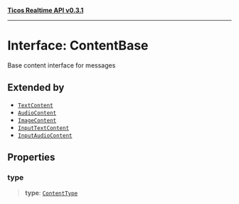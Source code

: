 [**Ticos Realtime API v0.3.1**](../index.mdx)

***

# Interface: ContentBase

Base content interface for messages

## Extended by

- [`TextContent`](TextContent.mdx)
- [`AudioContent`](AudioContent.mdx)
- [`ImageContent`](ImageContent.mdx)
- [`InputTextContent`](InputTextContent.mdx)
- [`InputAudioContent`](InputAudioContent.mdx)

## Properties

### type

> **type**: [`ContentType`](../type-aliases/ContentType.mdx)
